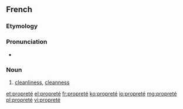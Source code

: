 ==French==

===Etymology===
{{suffix|propre|eté|lang=fr}}

===Pronunciation===
* {{audio|Fr-propreté.ogg|Audio|lang=fr}}

===Noun===
{{fr-noun|f}}

# [[cleanliness]], [[cleanness]]

[[et:propreté]]
[[el:propreté]]
[[fr:propreté]]
[[ko:propreté]]
[[io:propreté]]
[[mg:propreté]]
[[pl:propreté]]
[[vi:propreté]]